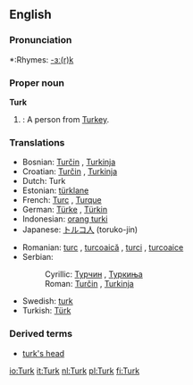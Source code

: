 {{see|turk|Türk}}
==English==

===Pronunciation===
*:Rhymes: [[Rhymes:English:-ɜː(r)k|-ɜː(r)k]]

===Proper noun===
'''Turk'''
# {{colloquial}}: A person from [[Turkey]].

===Translations===
{{top}}
*Bosnian: [[Turčin]] {{m}}, [[Turkinja]] {{f}}
*Croatian: [[Turčin]] {{m}}, [[Turkinja]] {{f}}
*Dutch: Turk {{m}}
*Estonian: [[türklane]]
*French: [[Turc]] {{m}}, [[Turque]] {{f}}
*German: [[Türke]] {{m}}, [[Türkin]] {{f}}
*Indonesian: [[orang turki]]
*Japanese: [[トルコ人]] (toruko-jin)
{{mid}}
*Romanian: [[turc]] {{m}}, [[turcoaică]] {{f}}, [[turci]] {{m}} {{p}}, [[turcoaice]] {{f}} {{p}}
*Serbian:
*:Cyrillic: [[Турчин]] {{m}}, [[Туркиња]] {{f}}
*:Roman: [[Turčin]] {{m}}, [[Turkinja]] {{f}}
*Swedish: [[turk]] {{c}}
*Turkish: [[Türk]]
{{bottom}}

===Derived terms===
* [[turk's head]]

[[io:Turk]]
[[it:Turk]]
[[nl:Turk]]
[[pl:Turk]]
[[fi:Turk]]